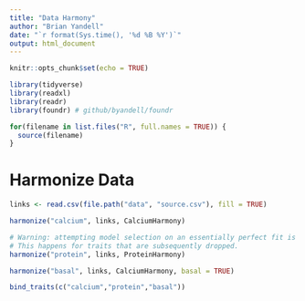 ```yaml
---
title: "Data Harmony"
author: "Brian Yandell"
date: "`r format(Sys.time(), '%d %B %Y')`"
output: html_document
---
```


```r
knitr::opts_chunk$set(echo = TRUE)
```

```r
library(tidyverse)
library(readxl)
library(readr)
library(foundr) # github/byandell/foundr
```

```r
for(filename in list.files("R", full.names = TRUE)) {
  source(filename)
}
```

# Harmonize Data

```r
links <- read.csv(file.path("data", "source.csv"), fill = TRUE)
```

```r
harmonize("calcium", links, CalciumHarmony)
```

```r
# Warning: attempting model selection on an essentially perfect fit is nonsense.
# This happens for traits that are subsequently dropped.
harmonize("protein", links, ProteinHarmony)
```

```r
harmonize("basal", links, CalciumHarmony, basal = TRUE)
```

```r
bind_traits(c("calcium","protein","basal"))
```

